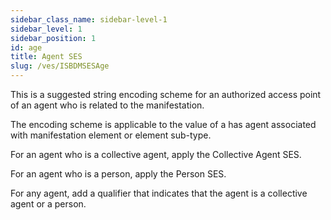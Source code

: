 ```yaml
---
sidebar_class_name: sidebar-level-1
sidebar_level: 1
sidebar_position: 1
id: age
title: Agent SES
slug: /ves/ISBDMSESAge
---
```


<div className="guid">

This is a suggested string encoding scheme for an authorized access point of an agent who is related to the manifestation.

The encoding scheme is applicable to the value of a <InLink href="/docs/relationships/1005">has agent associated with manifestation</InLink> element or element sub-type.

</div>

<div className="guid">

For an agent who is a collective agent, apply the <InLink href="/docs/ses/col">Collective Agent SES</InLink>.

</div>

<div className="guid">

For an agent who is a person, apply the <InLink href="/docs/ses/per">Person SES</InLink>.

</div>

<div className="guid">

For any agent, add a qualifier that indicates that the agent is a collective agent or a person.

</div>
